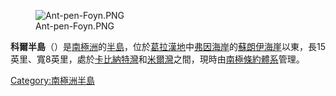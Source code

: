 [[Image:Ant-pen-Foyn.PNG|thumb]]

{{coord|66|50|S|64|0|W|display=title}}

'''科爾半島'''（{{lang-en|Cole Peninsula}}）是[[南極洲|南極洲]]的[[半島|半島]]，位於[[葛拉漢地|葛拉漢地]]中[[弗因海岸|弗因海岸]]的[[蘇朗伊海崖|蘇朗伊海崖]]以東，長15英里、寬8英里，處於[[卡比納特灣|卡比納特灣]]和[[米爾灣|米爾灣]]之間，現時由[[南極條約體系|南極條約體系]]管理。

{{DEFAULTSORT:Cole Peninsula}}
[[Category:南極洲半島|Category:南極洲半島]]


{{FoynCoast-geo-stub}}